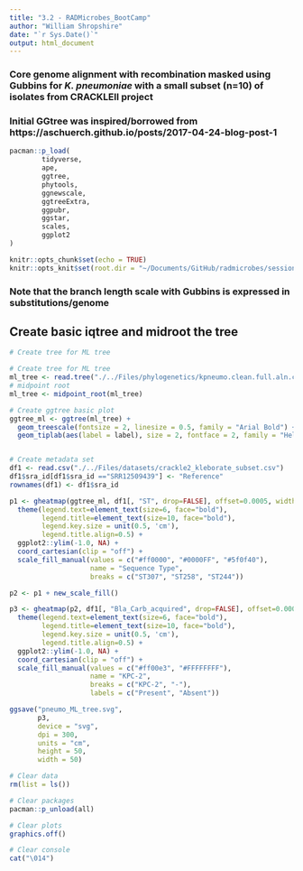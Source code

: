 ```yaml
---
title: "3.2 - RADMicrobes_BootCamp"
author: "William Shropshire"
date: "`r Sys.Date()`"
output: html_document
---
```


### Core genome alignment with recombination masked using Gubbins for *K. pneumoniae* with a small subset (n=10) of isolates from CRACKLEII project

### Initial GGtree was inspired/borrowed from https://aschuerch.github.io/posts/2017-04-24-blog-post-1

```r
pacman::p_load(
        tidyverse,
        ape,
        ggtree,
        phytools,
        ggnewscale,
        ggtreeExtra,
        ggpubr,
        ggstar,
        scales, 
        ggplot2
)

```

```r
knitr::opts_chunk$set(echo = TRUE)
knitr::opts_knit$set(root.dir = "~/Documents/GitHub/radmicrobes/session3/RScripts/")
```

### Note that the branch length scale with Gubbins is expressed in substitutions/genome

## Create basic iqtree and midroot the tree

```r
# Create tree for ML tree

# Create tree for ML tree
ml_tree <- read.tree("./../Files/phylogenetics/kpneumo.clean.full.aln.contree")
# midpoint root
ml_tree <- midpoint_root(ml_tree)

# Create ggtree basic plot
ggtree_ml <- ggtree(ml_tree) +
  geom_treescale(fontsize = 2, linesize = 0.5, family = "Arial Bold") +
  geom_tiplab(aes(label = label), size = 2, fontface = 2, family = "Helvetica")


# Create metadata set
df1 <- read.csv("./../Files/datasets/crackle2_kleborate_subset.csv")
df1$sra_id[df1$sra_id =="SRR12509439"] <- "Reference"
rownames(df1) <- df1$sra_id

p1 <- gheatmap(ggtree_ml, df1[, "ST", drop=FALSE], offset=0.0005, width=0.013, hjust = 1, colnames_angle = -45, colnames_position = "top", color = "white", font.size = 3, family="Arial Bold", custom_column_labels = c("ST"))+
  theme(legend.text=element_text(size=6, face="bold"),
        legend.title=element_text(size=10, face="bold"),
        legend.key.size = unit(0.5, 'cm'),
        legend.title.align=0.5) +
  ggplot2::ylim(-1.0, NA) + 
  coord_cartesian(clip = "off") + 
  scale_fill_manual(values = c("#ff0000", "#0000FF", "#5f0f40"), 
                    name = "Sequence Type",
                    breaks = c("ST307", "ST258", "ST244"))

p2 <- p1 + new_scale_fill()

p3 <- gheatmap(p2, df1[, "Bla_Carb_acquired", drop=FALSE], offset=0.00055, width=0.013, hjust = 1, colnames_angle = -45, colnames_position = "top", color = "white", font.size = 3, family="Arial Bold", custom_column_labels = c("Carb"))+
  theme(legend.text=element_text(size=6, face="bold"),
        legend.title=element_text(size=10, face="bold"),
        legend.key.size = unit(0.5, 'cm'),
        legend.title.align=0.5) +
  ggplot2::ylim(-1.0, NA) + 
  coord_cartesian(clip = "off") + 
  scale_fill_manual(values = c("#ff00e3", "#FFFFFFFF"), 
                    name = "KPC-2",
                    breaks = c("KPC-2", "-"), 
                    labels = c("Present", "Absent"))

ggsave("pneumo_ML_tree.svg",  
       p3,         
       device = "svg",       
       dpi = 300,             
       units = "cm",         
       height = 50,          
       width = 50)   

```

```r
# Clear data
rm(list = ls())  

# Clear packages
pacman::p_unload(all)  

# Clear plots
graphics.off()  

# Clear console
cat("\014") 
```



